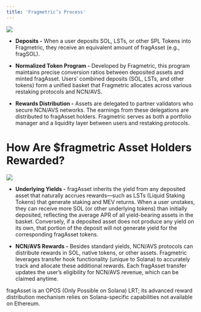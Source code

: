 ```yaml
---
title: 'Fragmetric’s Process'
---
```


<Frame>
  <img src="/images/fragmetric_protocol_3.png" />
</Frame>

* **Deposits -** When a user deposits SOL, LSTs, or other SPL Tokens into Fragmetric, they receive an equivalent amount of fragAsset (e.g., fragSOL).

* **Normalized Token Program -** Developed by Fragmetric, this program maintains precise conversion ratios between deposited assets and minted fragAsset. Users’ combined deposits (SOL, LSTs, and other tokens) form a unified basket that Fragmetric allocates across various restaking protocols and NCN/AVS.

* **Rewards Distribution -**  Assets are delegated to partner validators who secure NCN/AVS networks. The earnings from these delegations are distributed to fragAsset holders. Fragmetric serves as both a portfolio manager and a liquidity layer between users and restaking protocols.

# How Are $fragmetric Asset Holders Rewarded?

<Frame>
  <img src="/images/fragmetric_protocol_4.png" />
</Frame>

* **Underlying Yields -** fragAsset inherits the yield from any deposited asset that naturally accrues rewards—such as LSTs (Liquid Staking Tokens) that generate staking and MEV returns. When a user unstakes, they can receive more SOL (or other underlying tokens) than initially deposited, reflecting the average APR of all yield-bearing assets in the basket. Conversely, if a deposited asset does not produce any yield on its own, that portion of the deposit will not generate yield for the corresponding fragAsset tokens.

* **NCN/AVS Rewards -** Besides standard yields, NCN/AVS protocols can distribute rewards in SOL, native tokens, or other assets. Fragmetric leverages transfer hook functionality (unique to Solana) to accurately track and allocate these additional rewards. Each fragAsset transfer updates the user’s eligibility for NCN/AVS revenue, which can be claimed anytime.

<Info>
  fragAsset is an OPOS (Only Possible on Solana) LRT; its advanced reward distribution mechanism relies on Solana-specific capabilities not available on Ethereum.
</Info>